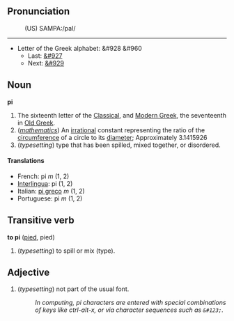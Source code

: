 ==Pronunciation==
:(US) SAMPA:/paI/

----

*Letter of the Greek alphabet: &#928 &#960
**Last: [[omicron|&#927]]
**Next: [[rho|&#929]]

==Noun==
'''pi'''
#The sixteenth letter of the [[en:Classical Greek|Classical]], and [[en:Modern Greek|Modern Greek]], the seventeenth in [[en:Old Greek|Old Greek]].
# (''[[mathematics]]'') An [[irrational]] constant representing the ratio of the [[circumference]] of a circle to its [[diameter]]; Approximately 3.1415926
# (''typesetting'') type that has been spilled, mixed together, or disordered.
 <!--is this correct, or isn't this "pie"?-->

==== Translations ====
*French: pi ''m'' (1, 2)
*[[Interlingua]]: pi (1, 2)
*Italian: [[pi greco]] ''m'' (1, 2)
*Portuguese: pi ''m'' (1, 2)

==Transitive verb==
'''to pi''' ([[pied]], pied)

# (''typesetting'') to spill or mix (type). <!--is this correct, or isn't this "pie"?-->

==Adjective==
# (''typesetting'') not part of the usual font.
#: ''In computing, pi characters are entered with special combinations of keys like ctrl-alt-x, or via character sequences such as <tt>&amp;#123;</tt>.''